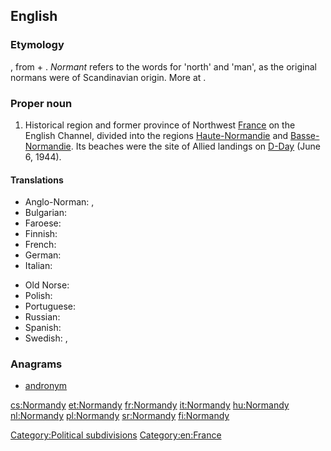==English==
{{wikipedia}}

===Etymology===
{{etyl|fro}} {{term|Normendie|lang=fro}}, from {{term|normant|lang=fro}} + {{term|-ie|lang=fro}}. ''Normant'' refers to the {{etyl|gem}} words for 'north' and 'man', as the original normans were of Scandinavian origin. More at {{l|en|Norman}}.

===Proper noun===
{{en-proper noun}}

# Historical region and former province of Northwest [[France]] on the English Channel, divided into the regions [[Haute-Normandie]] and [[Basse-Normandie]]. Its beaches were the site of Allied landings on [[D-Day]] (June 6, 1944).

====Translations====
{{trans-top|region of France}}
* Anglo-Norman: {{tø|xno|Normendie|f}}, {{tø|xno|Normandie|f}}
* Bulgarian: {{t|bg|Нормандия|f|tr=Normándija|sc=Cyrl}}
* Faroese: {{t|fo|Norðmandíið|n}}
* Finnish: {{t-|fi|Normandia}}
* French: {{t+|fr|Normandie|f}}
* German: {{t+|de|Normandie|f}}
* Italian: {{t+|it|Normandia|f}}
{{trans-mid}}
* Old Norse: {{tø|non|Norðmandí|n}}
* Polish: {{t+|pl|Normandia|f}}
* Portuguese: {{t+|pt|Normandia|f}}
* Russian: {{t-|ru|Нормандия|f|tr=Normándija|sc=Cyrl}}
* Spanish: {{t-|es|Normandía|f}}
* Swedish: {{t-|sv|Normandie|n}}, {{t|sv|Normandiet|n}}
{{trans-bottom}}

===Anagrams===
* [[andronym#English|andronym]]

[[Category:Political subdivisions]]
[[Category:en:France]]

[[cs:Normandy]]
[[et:Normandy]]
[[fr:Normandy]]
[[it:Normandy]]
[[hu:Normandy]]
[[nl:Normandy]]
[[pl:Normandy]]
[[sr:Normandy]]
[[fi:Normandy]]